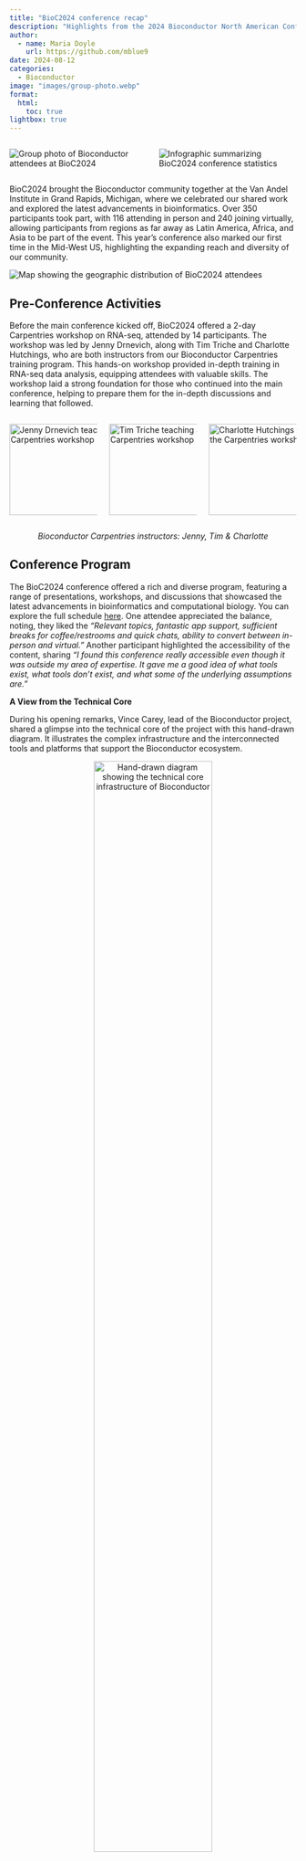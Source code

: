 ```yaml
---
title: "BioC2024 conference recap"
description: "Highlights from the 2024 Bioconductor North American Conference in Grand Rapids."
author:
  - name: Maria Doyle
    url: https://github.com/mblue9
date: 2024-08-12
categories:
  - Bioconductor
image: "images/group-photo.webp"
format:
  html:
    toc: true
lightbox: true
---
```


::: {#gallery-intro .columns}
::: {.column width="100%"}
![](images/group-photo.webp){group="gallery-intro" alt="Group photo of Bioconductor attendees at BioC2024"}
:::
::: {.column width="100%"}
![](images/bioc2024-numbers.png){group="gallery-intro" alt="Infographic summarizing BioC2024 conference statistics"}
:::
:::

BioC2024 brought the Bioconductor community together at the Van Andel Institute in Grand Rapids, Michigan, where we celebrated our shared work and explored the latest advancements in bioinformatics. Over 350 participants took part, with 116 attending in person and 240 joining virtually, allowing participants from regions as far away as Latin America, Africa, and Asia to be part of the event. This year’s conference also marked our first time in the Mid-West US, highlighting the expanding reach and diversity of our community.

![](images/maps-attendees.png){alt="Map showing the geographic distribution of BioC2024 attendees"}

## Pre-Conference Activities

Before the main conference kicked off, BioC2024 offered a 2-day Carpentries workshop on RNA-seq, attended by 14 participants. The workshop was led by Jenny Drnevich, along with Tim Triche and Charlotte Hutchings, who are both instructors from our Bioconductor Carpentries training program. This hands-on workshop provided in-depth training in RNA-seq data analysis, equipping attendees with valuable skills. The workshop laid a strong foundation for those who continued into the main conference, helping to prepare them for the in-depth discussions and learning that followed.

::: {#gallery-carp .columns}
::: {.column width="33%"}
![](images/carpentries-jenny.jpg){group="gallery-carp" width="246" height="160" style="padding-right: 1px;" alt="Jenny Drnevich teaching at the Carpentries workshop"}
:::

::: {.column width="33%"}
![](images/carpentries-tim.jpg){group="gallery-carp" width="246" height="160" style="padding-right: 1px;" alt="Tim Triche teaching at the Carpentries workshop"}
:::

::: {.column width="33%"}
![](images/carpentries-charlotte.jpg){group="gallery-carp" width="246" height="160" alt="Charlotte Hutchings teaching at the Carpentries workshop"}
:::
:::


::: {style="text-align: center;"}
*Bioconductor Carpentries instructors: Jenny, Tim & Charlotte*
:::

## Conference Program

The BioC2024 conference offered a rich and diverse program, featuring a range of presentations, workshops, and discussions that showcased the latest advancements in bioinformatics and computational biology. You can explore the full schedule [here](https://www.bioc2024.bioconductor.org/schedule). One attendee appreciated the balance, noting, they liked the *"Relevant topics, fantastic app support, sufficient breaks for coffee/restrooms and quick chats, ability to convert between in-person and virtual."* Another participant highlighted the accessibility of the content, sharing *"I found this conference really accessible even though it was outside my area of expertise. It gave me a good idea of what tools exist, what tools don't exist, and what some of the underlying assumptions are."*

**A View from the Technical Core**

During his opening remarks, Vince Carey, lead of the Bioconductor project, shared a glimpse into the technical core of the project with this hand-drawn diagram. It illustrates the complex infrastructure and the interconnected tools and platforms that support the Bioconductor ecosystem.

::: {style="text-align: center;"}
![Technical Core Overview](images/opening.jpg){width="70%" alt="Hand-drawn diagram showing the technical core infrastructure of Bioconductor"}

<p style="text-align: center;">

</p>
:::

**Keynotes**

Our keynote speakers provided deep insights into their respective fields, setting the tone for an intellectually stimulating event:

-   Sündüz Keleş from the University of Wisconsin-Madison presented *"Challenges and Opportunities in the Statistical Analysis of Single Cell High Throughput Chromatin Conformation Capture Data."* She explored the complexities of single-cell chromatin conformation analysis, prompting thoughtful discussions on data interpretation and its challenges.

-   Joshua Welch from the University of Michigan introduced his work on *"Bayesian Inference of RNA Velocity from Single-Cell Multi-Omic Data,"* offering new perspectives on single-cell multi-omic data that sparked fresh insights into the dynamics of RNA velocity.

-   Stephen Piccolo from Brigham Young University discussed *"Using Artificial Intelligence to Support Dataset Finding, Image Accessibility, and Bioinformatics Education,"* highlighting how AI is transforming dataset discovery and bioinformatics education, bridging the gap between cutting-edge technology and broader accessibility.

-   Sandra Safo from the University of Minnesota presented *"Supervised Multiview Learning: The Case for One-Size-Fits-All and Bespoke Machine Learning Methods,"* discussing the balance between standardized methods and bespoke approaches in multiview learning, and highlighting the adaptability required in today’s research.

-   Luca Pinello from Massachusetts General Hospital and Harvard Medical School delivered a keynote titled *"Computational Approaches in Functional Genomics: Understanding Gene Regulation and Development."* He provided a detailed examination of computational approaches in functional genomics, offering new insights into gene regulation and development.

**Workshops**

The first day had 4 long (90 minute) hands-on workshops, 2 aimed at Bioconductor users and 2 at developers. The user-focused workshops took participants through advanced topics such as applying tidy principles to chromatin composition and exploratory spatial data analysis from single molecules to multiple samples. The developer-focused workshops focused on an Introduction to package development and Interoperability between R and Python.

**Package demos**

The conference also featured a series of package demos (short workshops of 45 mins), where attendees were introduced to tools for analyzing spatial omics data, exploring public gene expression datasets, and identifying tandem duplication events from short reads, among others. These demos provided practical insights into the latest software developments in the field.

**Short Talks**

In addition, the conference hosted numerous short talks that covered a wide array of themes, including spatial transcriptomics, single-cell data analysis, differential expression strategies, and multi-omic analysis methods. The talks highlighted cutting-edge research and innovative approaches to data analysis.

**Birds of a Feather sessions**

There were two Birds of a Feather (BoF) sessions that focused on collaborative topics like updates from the [Cloud Methods working group](https://workinggroups.bioconductor.org/currently-active-working-groups-committees.html#cloud-methods) and live-fire reproducible research, fostering open discussions and idea sharing among participants.

**Meet the Core Team, TAB and CAB**

There was also a session to introduce the Bioconductor core team and boards to the community, where they gave an overview of who they are, what they do, and shared the annual call for new members to join the TAB and CAB and participate in Bioconductor decision-making. See details on the call [here](https://www.linkedin.com/posts/bioconductor_bioconductor-rstats-bioinformatics-activity-7221903619854381058-dFP6).

## Conference Infrastructure and Tools

Ensuring a smooth and accessible experience for all attendees, both in-person and virtual, was a top priority for BioC2024. Here’s how we made that happen:

**RingCentral Platform**

The BioC2024 conference utilized the [RingCentral](https://www.ringcentral.com/) platform to stream talks and sessions to virtual attendees. This setup allowed participants from around the globe to access the live content in real-time, regardless of their location. Recordings of each day's sessions were made available from 9 PM, giving attendees the flexibility to catch up on any talks they missed. These recordings will remain accessible for a month after the conference, after which they will be added to the Bioconductor YouTube channel for long-term access. However, we also received some feedback about minor issues with the platform. A few attendees noted that the video resolution could be improved, with occasional blurriness affecting the clarity of slides and content. We’re taking this feedback on board as we plan for future events, ensuring we continue to enhance the virtual experience for all participants.

**Workshop Infrastructure**

One of the key components of BioC2024 was the hands-on workshops. To ensure these sessions ran smoothly, we leveraged the Bioconductor Galaxy cloud platform, skillfully set up by Alex Mahmoud from the Bioconductor Core Team. This platform allowed participants to interactively run workshops from anywhere, making it easier for both in-person and virtual attendees to follow along.

Alex also created a quick [2-minute video tutorial](https://video.recordonce.com/share/aGLVhlIjQhl) on how to use the platform, making sure everyone could jump in without a hitch. If you missed the live workshops, don’t worry—they’ll be available under the "Archived" section at workshop.bioconductor.org, alongside workshops from previous BioC, EuroBioC, and BioC Asia events.

![](images/workshops.png){width="70%" alt="Graphical representation of the number of workshops at BioC2024"}

::: {style="text-align: center;"}
*Workshops by the numbers*
:::

**BioC2024 Slack**

To enhance communication and connection among attendees, we introduced a dedicated BioC2024 Slack workspace. This platform became a hub for real-time interaction, with channels tailored to different aspects of the conference, such as:

#general: Conference-wide announcements and discussions.  
#travel-buddies: Coordination of travel plans, like sharing rides from the airport. 
#local-tips: Recommendations for places to eat, visit, or explore in Grand Rapids. 
#introductions: A space for attendees to introduce themselves and get to know each other. #help-desk: For any questions or assistance needed during the conference. 
#feedback: To gather suggestions and impressions in real-time.

The Slack space was well-received, with 798 messages exchanged, showing how much attendees valued this mode of communication.

The feedback from virtual attendees highlighted appreciation for the infrastructure. As one participant shared, *"This was also the best virtual conference experience I have had. I found the platform easy to use, enjoyed being able to use Galaxy to see some of the code myself, and I really liked the setup."* Another attendee appreciated the inclusivity of the virtual setup, stating, *"Despite the distance and time difference, I was still able to be a part of the conference. I learned a little more about the Bioconductor community also."*

## Community Recognition and Support

**Bioconductor Awards 2024**\
Recognizing community contributions is a key part of Bioconductor, and this year’s awards ceremony was a highlight of BioC2024. Four outstanding community members were honored with the Bioconductor Community Award: **Saskia Freytag, Lambda Moses, Jenny Drnevich, and Martin Morgan**. These individuals were nominated by their peers and selected by the Bioconductor Community Advisory Board and Technical Advisory Board for their exceptional contributions to the project.

This year also marked the introduction of the Bioconductor Athena Award, which was posthumously awarded to **Beatriz Calvo-Serra**. This award recognizes outstanding contributions to the Bioconductor community and honors individuals who inspire through their work and legacy. Bea’s impact on the community was significant, and her story continues to inspire many. You can read more about Bea’s remarkable journey and the legacy she left behind in [this blog post](https://blog.bioconductor.org/posts/2024-07-29-athena-award/).

You can learn more about the Bioconductor awards and the stories behind the winners on the [Bioconductor website awards page](https://bioconductor.org/about/awards/). Below, you’ll find a gallery of the award certificates.

::: {#awards-gallery .columns}
::: {.column width="18.5%"}
![](images/awards-Freytag.png){group="awards-gallery" style="border: 1px solid #ccc; padding: 5px;" alt="Award certificate for Saskia Freytag"}
:::

::: {.column width="18.5%"}
![](images/awards-Moses.png){group="awards-gallery" style="border: 1px solid #ccc; padding: 5px;" alt="Award certificate for Lambda Moses"}
:::

::: {.column width="18.5%"}
![](images/awards-Drnevich.png){group="awards-gallery" style="border: 1px solid #ccc; padding: 5px;" alt="Award certificate for Jenny Drnevich"}
:::

::: {.column width="18.5%"}
![](images/awards-Morgan.png){group="awards-gallery" style="border: 1px solid #ccc; padding: 5px;" alt="Award certificate for Martin Morgan"}
:::

::: {.column width="18.5%"}
![](images/awards-Calvo-Serra.png){group="awards-gallery" style="border: 1px solid #ccc; padding: 5px;" alt="Award certificate for Beatriz Calvo-Serra"}
:::
:::

::: {style="text-align: center;"}
*Certificates for the 2024 Bioconductor Award Winners*
:::

**Scholarships**\
Inclusivity and diversity are at the heart of the Bioconductor community. To support this, the BioC2024 conference committee awarded scholarships to 8 in-person and 70 virtual attendees. These scholarships were designed to ensure that individuals who might otherwise face financial barriers could participate in the conference.

Whether attending in person or virtually, scholarship recipients were able to engage fully with the conference, bringing a wide range of perspectives and experiences to the discussions.

::: {style="float: right; margin-left: 15px;"}
<img src="images/sticker.png" alt="BioC2024 Sticker" width="200"/>
:::

**Sticker contest winner**\
Every year, the Bioconductor community looks forward to the official conference sticker, and BioC2024 was no exception. This year’s sticker, designed by Farhan Ameen from the University of Sydney, Australia, was a crowd favorite. Farhan’s design creatively incorporated elements of the Grand Rapids city logo, including the blue of the Grand River, the iconic red of La Grande Vitesse sculpture, and the bright yellow of the Michigan sun.

This vibrant sticker was a symbol of the conference, reminding us of the connections we built and the knowledge we shared.

## Social Events and Networking

BioC2024 wasn’t just about presentations and workshops—it was also a time to connect with others in the Bioconductor community. From planned events to impromptu meetups, these social opportunities were key to fostering collaboration and building lasting relationships. One attendee shared, *"The conference allowed me to network with individuals from all over the world. It also opened up my eyes towards Spatial Transcriptomics."* Another participant mentioned how *"Being able to share an Uber from the airport from communication on the Slack channel, the sense of community, and many cool talks"* enriched their experience."

**Walking Tour and City Built Social**\
The conference kicked off with a walking tour of Grand Rapids, led by local host and organizer Tim Triche. This tour offered a unique opportunity for attendees to explore the city and get to know each other in a relaxed setting. The evening continued with a casual gathering at City Built, where participants shared ideas over food and drinks, setting the tone for an open and friendly conference experience.

**R-Ladies Meetup and Slack Conversations**\
Breakfasts and lunches at the conference venue provided more chances to connect. A special [R-Ladies meetup lunch](https://www.meetup.com/rladies-east-lansing/events/302185529) on the second day brought together women and allies in the R and Bioconductor communities to connect and discuss their work and experiences.

In addition to in-person interactions, the BioC2024 Slack channels were buzzing with conversations. Whether coordinating travel plans, sharing local tips, or just introducing themselves, attendees made good use of this digital space to connect and collaborate.

**A Welcoming Atmosphere**\
Throughout the conference, attendees consistently remarked on the friendly and welcoming atmosphere. These social events and informal meetups not only made it easy to meet new people and reconnect with old friends, but also laid the groundwork for future collaborations. We’re excited to see what comes from the connections made at BioC2024.

![](images/walking-tour.jpg){width="70%" fig-align="center"  alt="Participants on a walking tour of Grand Rapids during BioC2024"}

**Memorable Moments**

One of the standout moments of the conference was Wes Wilson’s lightning talk titled *"Like & Subscribe: what streaming bioinformatics taught me about academia,"* delivered just before lunch on the final day. Wes had everyone laughing with his humorous take on the parallels between bioinformatics and the world of streaming. It was a perfect way to energize attendees before the final stretch of the event.

::: {style="width: 70%; margin: 0 auto;"}
![](images/wes-vince.jpg){width="100%" group="gallery-wes" alt="Wes Wilson delivering a talk with satirical slide featuring Vince Carey"}

::: {#gallery-wes .columns}
::: {.column width="50%"}
![](images/wes-tim.jpg){group="gallery-wes" alt="Wes Wilson delivering a talk with satirical slide featuring Tim Triche"}
:::

::: {.column width="50%"}
![](images/wes-erica.jpg){group="gallery-wes" alt="Wes Wilson delivering a talk with satirical slide featuring Erica Feick"}
:::
:::
:::

## Materials

**Videos**\
To ensure that the knowledge shared at BioC2024 reaches as many people as possible, recordings of talks, workshops, and demos will be made available on [Bioconductor YouTube](https://www.youtube.com/user/bioconductor) about one month after the conference. Look out for the BioC2024 playlist, where you can revisit your favorite sessions or catch up on what you missed.

**Workshops**\
The materials from BioC2024’s workshops will also be available through the conference website, and interactively through [workshop.bioconductor.org](https://workshop.bioconductor.org/) under the “Archived” section. This ensures that the hands-on learning from the conference can continue long after it’s over.

**Slides**\
Presenters are encouraged to share their presentations (slides, etc.) through the Zenodo Bioconductor community. This not only helps disseminate the knowledge further but also allows for the work to be cited and referenced by others in the field. See an example [here](https://zenodo.org/records/13236253).

## What did attendees like?

BioC2024 received positive feedback from attendees, many of whom appreciated the opportunity to deepen their connection to the Bioconductor community. One such reflection came from [Boyi Guo](https://www.linkedin.com/posts/bioconductor_bioc2024-activity-7217905914966667264-i79r), a Postdoctoral Fellow in Biostatistics at Johns Hopkins University and one of the conference presenters. During one of the evening social events, Boyi shared how attending BioC2024 transformed his understanding of the community. He later provided this testimonial:

*"After years of being both a user and developer of Bioconductor, I finally attended my first BioC conference this past summer—and it was an incredible experience! Despite being a newcomer to the BioC conference, BioC2024 felt like a true homecoming.*

*There was something really special about the conference—it was inclusive and lively. You could really feel the energy in the thoughtful and friendly scientific discussions, the meaningful conversations during breaks, and the laughter at the social events.*

*What excited me most was finally meeting the people behind the familiar names on mailing lists and GitHub—the ones who had answered my questions, reviewed my packages, and built the tools that are essential to my work. Before attending, 'community' was just a word to me. But seeing how friendly and welcoming everyone was, and witnessing the recognition by the community of its members during the awards ceremony, really showed me what makes this community special.*

*I’m really grateful to be part of a community with such a rich history. It’s all about simple but powerful goals—like working together to create and share innovative software, making it easier for people to get into interdisciplinary research, and ensuring research results can be reproduced anywhere.*

*BioC wasn’t just another conference; it felt like a celebration of a thriving community that truly inspires and empowers you."*

## Upcoming Bioconductor conferences

If you missed BioC2024, there are plenty of other opportunities to connect with the Bioconductor community at our upcoming conferences. As one attendee summed up, *"Thanks! It was excellent to draw closer to the community building tools I use to teach and do research."* Another expressed their appreciation by saying, *"Thank you very much for the organizers, platforms, and speakers of this super nice and inspiring conference."*

-   **EuroBioC 2024**\
    September 4-6 in Oxford, UK. Website: <https://eurobioc2024.bioconductor.org/>\
-   **BioC Asia 2024**\
    November 7-8 in Sydney, Australia. Website: <https://biocasia2024.bioconductor.org/>\
-   **BioC North America 2025**\
    June 23-26 in New York, USA. Stay tuned for more details!

## Acknowledgments

**Sponsors**\
BioC2024 are extremely grateful to those that sponsored BioC2024. BioC2024’s gold sponsors were [Microsoft Genomics](%5Bhttps://www.microsoft.com/en-us/genomics/) and [Moderna](https://www.modernatx.com/), silver sponsors were [R Consortium](https://www.r-consortium.org/), [Novartis](https://www.novartis.com), [Denali Therapeutics](https://www.denalitherapeutics.com/), [Genentech](https://www.gene.com/), [Bristol Myers Squibb](https://www.bms.com/) and other sponsors were [Bluebird Bio](https://www.bluebirdbio.com/). Their support along with BioC2024’s other sponsors was greatly appreciated by the Bioconductor community.

![](images/sponsors.png){alt="Logos of sponsors for BioC2024"}

**Hosts**

Van Andel Institute

**Organizing Committee**

Chair: Erica Feick, Dana-Farber Cancer Institute\
Local Host and Organizer: Tim Triche, Van Andel Institute

Mahmoud Ahmed, The Institute of Cancer Research, UK\
Krithika Bhuvanesh, Georgetown University\
Vincent Carey, Brigham and Women’s Hospital, Harvard Medical School\
Marc Carlson, Seattle Children's Hospital\
Maria Doyle, University of Limerick, Ireland\
Mikhail Dozmorov, Virginia Commonwealth University\
Jenny Drnevich, University of Illinois at Urbana-Champaign\
Lauren Harmon, Van Andel Institute\
Michael Love, University of North Carolina\
Alexandru Mahmoud, Harvard Medical School\
Matthew McCall, University of Rochester Medical Center\
Lori (Shepherd) Kern, Roswell Park Comprehensive Cancer Center\
Charlotte Soneson, Friedrich Miescher Institute for Biomedical Research, Switzerland\
Levi Waldron, CUNY Graduate School of Public Health and Health Policy\
Wes Wilson, University of Pennsylvania\
Courtney Zirkle, Events and Meeting Coordinator, Van Andel Institute

**Social Media Support**\
Amaka Joyce
